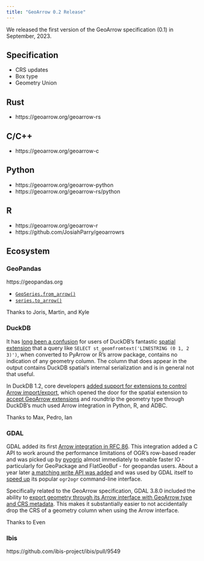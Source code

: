```yaml
---
title: "GeoArrow 0.2 Release"
---
```


We released the first version of the GeoArrow specification (0.1) in September, 2023.

## Specification

- CRS updates
- Box type
- Geometry Union

## Rust

- https://geoarrow.org/geoarrow-rs

## C/C++

- https://geoarrow.org/geoarrow-c

## Python

- https://geoarrow.org/geoarrow-python
- https://geoarrow.org/geoarrow-rs/python

## R

- https://geoarrow.org/geoarrow-r
- https://github.com/JosiahParry/geoarrowrs

## Ecosystem

### GeoPandas

https://geopandas.org

- [`GeoSeries.from_arrow()`](https://geopandas.org/en/stable/docs/reference/api/geopandas.GeoSeries.from_arrow.html)
- [`series.to_arrow()`](https://geopandas.org/en/stable/docs/reference/api/geopandas.GeoSeries.to_arrow.html)

Thanks to Joris, Martin, and Kyle

### DuckDB

It has [long been a confusion](https://github.com/duckdb/duckdb-spatial/issues/153) for users of DuckDB's fantastic [spatial extension](https://duckdb.org/docs/extensions/spatial) that a query like `SELECT st_geomfromtext('LINESTRING (0 1, 2 3)')`, when converted to PyArrow or R's arrow package, contains no indication of any geometry column. The column that does appear in the output contains DuckDB spatial's internal serialization and is in general not that useful.

In DuckDB 1.2, core developers [added support for extensions to control Arrow import/export](https://github.com/duckdb/duckdb/pull/15285), which opened the door for the spatial extension to [accept GeoArrow extensions](https://github.com/duckdb/duckdb-spatial/pull/485) and roundtrip the geometry type through DuckDB's much used Arrow integration in Python, R, and ADBC.

Thanks to Max, Pedro, Ian

### GDAL

GDAL added its first [Arrow integration in RFC 86](https://gdal.org/en/stable/development/rfc/rfc86_column_oriented_api.html). This integration added a C API to work around the performance limitations of OGR's row-based reader and was picked up by [pyogrio](https://github.com/geopandas/pyogrio) almost immediately to enable faster IO - particularly for GeoPackage and FlatGeoBuf - for geopandas users. About a year later [a matching write API was added](https://github.com/OSGeo/gdal/pull/8517) and was used by GDAL itself to [speed up](https://github.com/OSGeo/gdal/pull/8560) its popular `ogr2ogr` command-line interface.

Specifically related to the GeoArrow specification, GDAL 3.8.0 included the ability to [export geometry through its Arrow interface with GeoArrow type and CRS metadata](https://github.com/OSGeo/gdal/pull/8617). This makes it substantially easier to not accidentally drop the CRS of a geometry column when using the Arrow interface.

Thanks to Even

### Ibis

https://github.com/ibis-project/ibis/pull/9549
